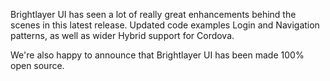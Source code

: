 Brightlayer UI has seen a lot of really great enhancements behind the scenes in this latest release. Updated code examples Login and Navigation patterns, as well as wider Hybrid support for Cordova.

We're also happy to announce that Brightlayer UI has been made 100% open source.
